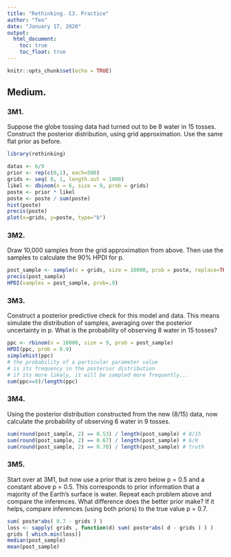 ```yaml
---
title: "Rethinking. C3. Practice"
author: "Teo"
date: "January 17, 2020"
output: 
  html_document:
    toc: true
    toc_float: true
---
```


```r
knitr::opts_chunk$set(echo = TRUE)
```

## Medium.

### 3M1. 
Suppose the globe tossing data had turned out to be 8 water in 15 tosses. Construct the posterior distribution, using grid approximation. Use the same flat prior as before.

```r
library(rethinking)

datas <- 6/9
prior <- rep(c(0,1), each=500)
grids <- seq( 0, 1, length.out = 1000)
likel <- dbinom(x = 6, size = 9, prob = grids)
poste <- prior * likel
poste <- poste / sum(poste)
hist(poste)
precis(poste)
plot(x=grids, y=poste, type="b")
```

### 3M2. 
Draw 10,000 samples from the grid approximation from above. Then use the samples to calculate the 90% HPDI for p.

```r
post_sample <- sample(x = grids, size = 10000, prob = poste, replace=TRUE)
precis(post_sample)
HPDI(samples = post_sample, prob=.9)
```

### 3M3. 
Construct a posterior predictive check for this model and data. This means simulate the distribution of samples, averaging over the posterior uncertainty in p. What is the probability of observing 8 water in 15 tosses?

```r
ppc <- rbinom(n = 10000, size = 9, prob = post_sample)
HPDI(ppc, prob = 0.9)
simplehist(ppc)
# the probability of a particular parameter value 
# is its frequency in the posterior distribution
# if its more likely, it will be sampled more frequently... 
sum(ppc==8)/length(ppc)
```


### 3M4.
Using the posterior distribution constructed from the new (8/15) data, now calculate the probability of observing 6 water in 9 tosses.

```r
sum(round(post_sample, 2) == 0.53) / length(post_sample) # 8/15
sum(round(post_sample, 2) == 0.67) / length(post_sample) # 6/9
sum(round(post_sample, 2) == 0.70) / length(post_sample) # truth
```

### 3M5. 
Start over at 3M1, but now use a prior that is zero below p = 0.5 and a constant above p = 0.5. This corresponds to prior information that a majority of the Earth’s surface is water. Repeat each problem above and compare the inferences. What difference does the better prior make? If it helps, compare inferences (using both priors) to the true value p = 0.7.

```r
sum( poste*abs( 0.7 - grids ) )
loss <- sapply( grids , function(d) sum( poste*abs( d - grids ) ) )
grids [ which.min(loss)]
median(post_sample)
mean(post_sample)
```

